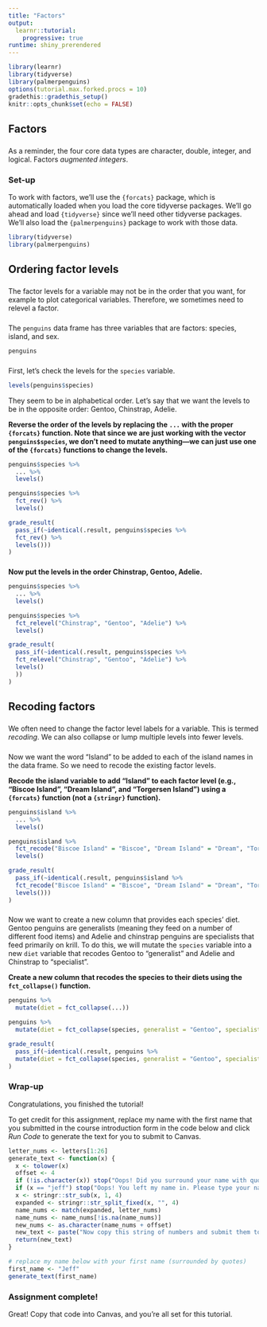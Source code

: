```yaml
---
title: "Factors"
output: 
  learnr::tutorial:
    progressive: true
runtime: shiny_prerendered
---
```


```r
library(learnr)
library(tidyverse)
library(palmerpenguins)
options(tutorial.max.forked.procs = 10)
gradethis::gradethis_setup()
knitr::opts_chunk$set(echo = FALSE)
```


## Factors

###

As a reminder, the four core data types are character, double, integer, and logical. Factors _augmented integers_.


### Set-up
To work with factors, we'll use the `{forcats}` package, which is automatically loaded when you load the core tidyverse packages. We'll go ahead and load `{tidyverse}` since we'll need other tidyverse packages. We'll also load the `{palmerpenguins}` package to work with those data.

```r
library(tidyverse)
library(palmerpenguins)
```

## Ordering factor levels

###

The factor levels for a variable may not be in the order that you want, for example to plot categorical variables. Therefore, we sometimes need to relevel a factor.

###

The `penguins` data frame has three variables that are factors: species, island, and sex.

```r
penguins
```

###

First, let's check the levels for the `species` variable.

```r
levels(penguins$species)
```

They seem to be in alphabetical order. Let's say that we want the levels to be in the opposite order: Gentoo, Chinstrap, Adelie.

**Reverse the order of the levels by replacing the `...` with the proper `{forcats}` function. Note that since we are just working with the vector `penguins$species`, we don't need to mutate anything---we can just use one of the `{forcats}` functions to change the levels.**
```r
penguins$species %>% 
  ... %>% 
  levels()
```
 
```r
penguins$species %>% 
  fct_rev() %>% 
  levels()
```

```r
grade_result(
  pass_if(~identical(.result, penguins$species %>% 
  fct_rev() %>% 
  levels()))
)
```

###

**Now put the levels in the order Chinstrap, Gentoo, Adelie.**
```r
penguins$species %>% 
  ... %>% 
  levels()
```
 
```r
penguins$species %>% 
  fct_relevel("Chinstrap", "Gentoo", "Adelie") %>% 
  levels()
```

```r
grade_result(
  pass_if(~identical(.result, penguins$species %>% 
  fct_relevel("Chinstrap", "Gentoo", "Adelie") %>% 
  levels()
  ))
)
```

## Recoding factors

###

We often need to change the factor level labels for a variable. This is termed _recoding_. We can also collapse or lump multiple levels into fewer levels.

###

Now we want the word "Island" to be added to each of the island names in the data frame. So we need to recode the existing factor levels.

**Recode the island variable to add "Island" to each factor level (e.g., "Biscoe Island", "Dream Island", and "Torgersen Island") using a `{forcats}` function (not a `{stringr}` function).**
```r
penguins$island %>% 
  ... %>% 
  levels()
```
 
```r
penguins$island %>% 
  fct_recode("Biscoe Island" = "Biscoe", "Dream Island" = "Dream", "Torgersen Island" = "Torgersen") %>% 
  levels()
```

```r
grade_result(
  pass_if(~identical(.result, penguins$island %>% 
  fct_recode("Biscoe Island" = "Biscoe", "Dream Island" = "Dream", "Torgersen Island" = "Torgersen") %>% 
  levels()))
)
```

###

Now we want to create a new column that provides each species' diet. Gentoo penguins are generalists (meaning they feed on a number of different food items) and Adelie and chinstrap penguins are specialists that feed primarily on krill. To do this, we will mutate the `species` variable into a new `diet` variable that recodes Gentoo to "generalist" and Adelie and Chinstrap to "specialist".

**Create a new column that recodes the species to their diets using the `fct_collapse()` function.**
```r
penguins %>% 
  mutate(diet = fct_collapse(...))
```
 
```r
penguins %>% 
  mutate(diet = fct_collapse(species, generalist = "Gentoo", specialist = c("Adelie", "Chinstrap")))
```

```r
grade_result(
  pass_if(~identical(.result, penguins %>% 
  mutate(diet = fct_collapse(species, generalist = "Gentoo", specialist = c("Adelie", "Chinstrap")))))
)
```

### 

### Wrap-up

Congratulations, you finished the tutorial!

To get credit for this assignment, replace my name with the first name that you submitted in the course introduction form in the code below and click *Run Code* to generate the text for you to submit to Canvas. 

```r
letter_nums <- letters[1:26]
generate_text <- function(x) {
  x <- tolower(x)
  offset <- 4
  if (!is.character(x)) stop("Oops! Did you surround your name with quotation marks?")
  if (x == "jeff") stop("Oops! You left my name in. Please type your name.")
  x <- stringr::str_sub(x, 1, 4)
  expanded <- stringr::str_split_fixed(x, "", 4)
  name_nums <- match(expanded, letter_nums)
  name_nums <- name_nums[!is.na(name_nums)]
  new_nums <- as.character(name_nums + offset)
  new_text <- paste("Now copy this string of numbers and submit them to Canvas:", stringr::str_c(new_nums, collapse = ""))
  return(new_text)
}
```

```r
# replace my name below with your first name (surrounded by quotes)
first_name <- "Jeff"
generate_text(first_name)
```

### Assignment complete!

Great! Copy that code into Canvas, and you're all set for this tutorial.
